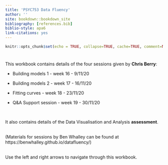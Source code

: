 ```yaml
---
title: 'PSYC753 Data Fluency'
author: ''
site: bookdown::bookdown_site
bibliography: [references.bib]
biblio-style: apa6
link-citations: yes
---
```



```r
knitr::opts_chunk$set(echo = TRUE, collapse=TRUE, cache=TRUE, comment=NA, message=FALSE)
```

# {-}

This workbook contains details of the four sessions given by **Chris Berry**:

- Building models 1  - week 16 - 9/11/20
 
- Building models 2 - week 17 - 16/11/20

- Fitting curves - week 18 - 23/11/20

- Q&A Support session - week 19 - 30/11/20

\

It also contains details of the Data Visualisation and Analysis **assessment**.


\
(Materials for sessions by Ben Whalley can be found at https://benwhalley.github.io/datafluency/)

\
Use the left and right arrows to navigate through this workbook.